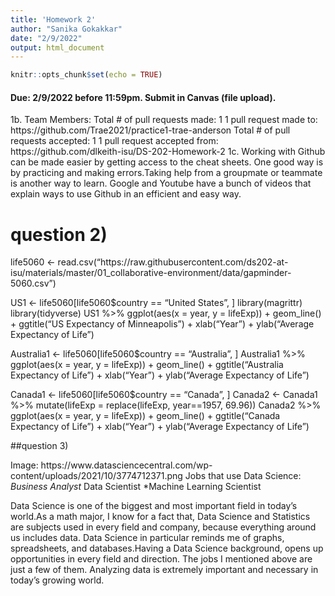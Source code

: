 ---
title: 'Homework 2'
author: "Sanika Gokakkar"
date: "2/9/2022"
output: html_document
---

```{r setup, include=FALSE}
knitr::opts_chunk$set(echo = TRUE)
```

#### Due: 2/9/2022 before 11:59pm. Submit in Canvas (file upload).
1b. Team Members:
  Total # of pull requests made: 1
    1 pull request made to: https://github.com/Trae2021/practice1-trae-anderson
  Total # of pull requests accepted: 1
    1 pull request accepted from: https://github.com/dlkeith-isu/DS-202-Homework-2
1c. Working with Github can be made easier by getting access to the cheat sheets. One good way is by practicing and making errors.Taking help from a groupmate or teammate is another way to learn. Google and Youtube have a bunch of videos that explain ways to use Github in an efficient and easy way.


# question 2)
life5060 <- read.csv("https://raw.githubusercontent.com/ds202-at-isu/materials/master/01_collaborative-environment/data/gapminder-5060.csv")

US1 <- life5060[life5060$country == "United States", ]
library(magrittr)
library(tidyverse)
US1 %>% 
  ggplot(aes(x = year, y = lifeExp)) +
  geom_line() +
  ggtitle("US Expectancy of Minneapolis") +
  xlab("Year") +
  ylab("Average Expectancy of Life")
  
Australia1 <- life5060[life5060$country == "Australia", ] 
Australia1 %>% 
  ggplot(aes(x = year, y = lifeExp)) +
  geom_line() +
  ggtitle("Australia Expectancy of Life") +
  xlab("Year") +
  ylab("Average Expectancy of Life")
  
Canada1 <- life5060[life5060$country == "Canada", ] 
Canada2 <- Canada1 %>% mutate(lifeExp = replace(lifeExp, year==1957, 69.96))
Canada2 %>% 
  ggplot(aes(x = year, y = lifeExp)) +
  geom_line() +
  ggtitle("Canada Expectancy of Life") +
  xlab("Year") +
  ylab("Average Expectancy of Life")
  
##question 3)

Image: https://www.datasciencecentral.com/wp-content/uploads/2021/10/3774712371.png
Jobs that use Data Science:
  *Business Analyst
  *Data Scientist
  *Machine Learning Scientist
  
Data Science is one of the biggest and most important field in today's world.As a math major, I know for a fact that, Data Science and Statistics are subjects used in every field and company, because everything around us includes data. Data Science in particular reminds me of graphs, spreadsheets, and databases.Having a Data Science background, opens up opportunities in every field and direction. The jobs I mentioned above are just a few of them. Analyzing data is extremely important and necessary in today's growing world.